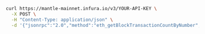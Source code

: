 
<Tabs>
  <TabItem value="cURL">

```bash
curl https://mantle-mainnet.infura.io/v3/YOUR-API-KEY \
  -X POST \
  -H "Content-Type: application/json" \
  -d '{"jsonrpc":"2.0","method":"eth_getBlockTransactionCountByNumber","params": ["latest"],"id":1}'
```

  </TabItem>
</Tabs>
